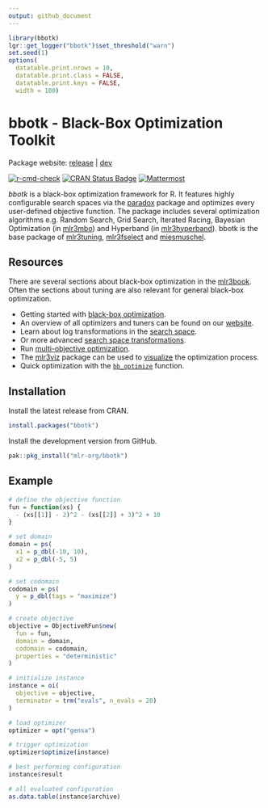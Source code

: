 ```yaml
---
output: github_document
---
```


```r
library(bbotk)
lgr::get_logger("bbotk")$set_threshold("warn")
set.seed(1)
options(
  datatable.print.nrows = 10,
  datatable.print.class = FALSE,
  datatable.print.keys = FALSE,
  width = 100)
```

# bbotk - Black-Box Optimization Toolkit

Package website: [release](https://bbotk.mlr-org.com/) | [dev](https://bbotk.mlr-org.com/dev/)

<!-- badges: start -->
[![r-cmd-check](https://github.com/mlr-org/bbotk/actions/workflows/r-cmd-check.yml/badge.svg)](https://github.com/mlr-org/bbotk/actions/workflows/r-cmd-check.yml)
[![CRAN Status Badge](https://www.r-pkg.org/badges/version-ago/bbotk)](https://cran.r-project.org/package=bbotk)
[![Mattermost](https://img.shields.io/badge/chat-mattermost-orange.svg)](https://lmmisld-lmu-stats-slds.srv.mwn.de/mlr_invite/)
<!-- badges: end -->

*bbotk* is a black-box optimization framework for R.
It features highly configurable search spaces via the [paradox](https://github.com/mlr-org/paradox) package and optimizes every user-defined objective function.
The package includes several optimization algorithms e.g. Random Search, Grid Search, Iterated Racing, Bayesian Optimization (in [mlr3mbo](https://github.com/mlr-org/mlr3mbo)) and Hyperband (in [mlr3hyperband](https://github.com/mlr-org/mlr3hyperband)).
bbotk is the base package of [mlr3tuning](https://github.com/mlr-org/mlr3tuning), [mlr3fselect](https://github.com/mlr-org/mlr3fselect) and [miesmuschel](https://github.com/mlr-org/miesmuschel).

## Resources

There are several sections about black-box optimization in the [mlr3book](https://mlr3book.mlr-org.com).
Often the sections about tuning are also relevant for general black-box optimization.

* Getting started with [black-box optimization](https://mlr3book.mlr-org.com/chapters/chapter5/advanced_tuning_methods_and_black_box_optimization.html#sec-black-box-optimization).
* An overview of all optimizers and tuners can be found on our [website](https://mlr-org.com/tuners.html).
* Learn about log transformations in the [search space](https://mlr3book.mlr-org.com/chapters/chapter4/hyperparameter_optimization.html#sec-logarithmic-transformations).
* Or more advanced [search space transformations](https://mlr3book.mlr-org.com/chapters/chapter4/hyperparameter_optimization.html#sec-tune-trafo).
* Run [multi-objective optimization](https://mlr3book.mlr-org.com/chapters/chapter5/advanced_tuning_methods_and_black_box_optimization.html#sec-multi-metrics-tuning).
* The [mlr3viz](https://github.com/mlr-org/mlr3viz) package can be used to [visualize](https://mlr-org.com/gallery/technical/2022-12-22-mlr3viz/#tuning-instance) the optimization process.
* Quick optimization with the [`bb_optimize`](https://bbotk.mlr-org.com/reference/bb_optimize.html) function.

## Installation

Install the latest release from CRAN.

```r
install.packages("bbotk")
```

Install the development version from GitHub.

```r
pak::pkg_install("mlr-org/bbotk")
```

## Example

```r
# define the objective function
fun = function(xs) {
  - (xs[[1]] - 2)^2 - (xs[[2]] + 3)^2 + 10
}

# set domain
domain = ps(
  x1 = p_dbl(-10, 10),
  x2 = p_dbl(-5, 5)
)

# set codomain
codomain = ps(
  y = p_dbl(tags = "maximize")
)

# create objective
objective = ObjectiveRFun$new(
  fun = fun,
  domain = domain,
  codomain = codomain,
  properties = "deterministic"
)

# initialize instance
instance = oi(
  objective = objective,
  terminator = trm("evals", n_evals = 20)
)

# load optimizer
optimizer = opt("gensa")

# trigger optimization
optimizer$optimize(instance)

# best performing configuration
instance$result

# all evaluated configuration
as.data.table(instance$archive)
```

